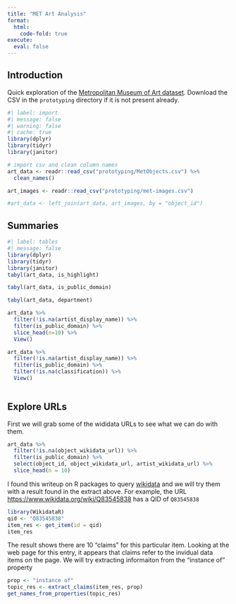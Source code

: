 ```yaml
---
title: "MET Art Analysis"
format:
  html:
    code-fold: true
execute:
  eval: false
---
```


## Introduction

Quick exploration of the [Metropolitan Museum of Art dataset](https://github.com/metmuseum/openaccess). Download the CSV in the `prototyping` directory if it is not present already.

```r
#| label: import
#| message: false
#| warning: false
#| cache: true
library(dplyr)
library(tidyr)
library(janitor)

# import csv and clean column names
art_data <- readr::read_csv("prototyping/MetObjects.csv") %>%
  clean_names()

art_images <- readr::read_csv("prototyping/met-images.csv")

#art_data <- left_join(art_data, art_images, by = "object_id")
```

## Summaries 

```r
#| label: tables
#| message: false
library(dplyr)
library(tidyr)
library(janitor)
tabyl(art_data, is_highlight)

tabyl(art_data, is_public_domain)

tabyl(art_data, department)

art_data %>%
  filter(!is.na(artist_display_name)) %>%
  filter(is_public_domain) %>%
  slice_head(n=10) %>%
  View()

art_data %>%
  filter(!is.na(artist_display_name)) %>%
  filter(is_public_domain) %>%
  filter(!is.na(classification)) %>%
  View()
  
```

## Explore URLs

First we will grab some of the wididata URLs to see what we can do with them.

```r
art_data %>%
  filter(!is.na(object_wikidata_url)) %>%
  filter(is_public_domain) %>%
  select(object_id, object_wikidata_url, artist_wikidata_url) %>%
  slice_head(n = 10)
```

I found this writeup on R packages to query [wikidata](https://www.lehir.net/how-to-query-wikidata-in-r/) and we will try them with a result found in the extract above. For example, the URL <https://www.wikidata.org/wiki/Q83545838> has a QID of `Q83545838`

```r
library(WikidataR)
qid <- "Q83545838"
item_res <- get_item(id = qid)
item_res
```

The result shows there are 10 "claims" for this particular item. Looking at the web page for this entry, it appears that claims refer to the invidual data items on the page. We will try extracting informaiton from the "instance of" property


```r
prop <- "instance of"
topic_res <- extract_claims(item_res, prop)
get_names_from_properties(topic_res)
```
